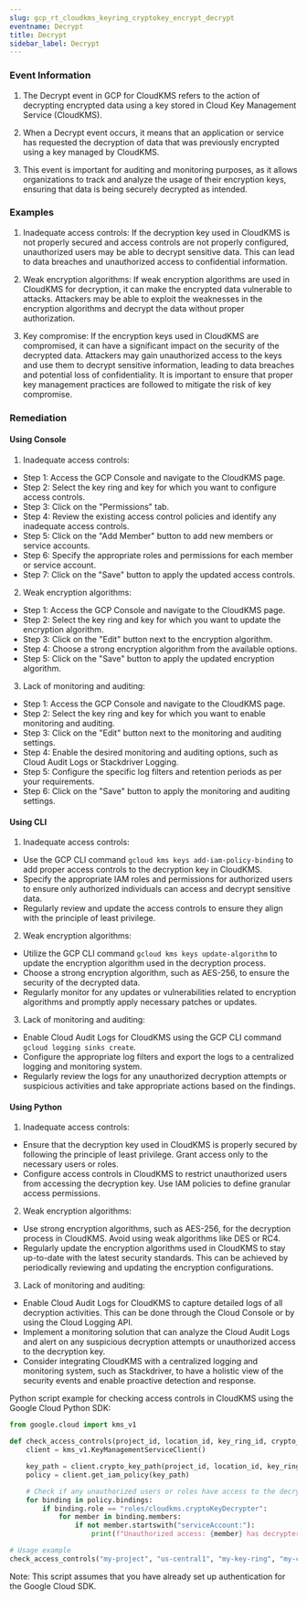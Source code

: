 ```yaml
--- 
slug: gcp_rt_cloudkms_keyring_cryptokey_encrypt_decrypt
eventname: Decrypt
title: Decrypt
sidebar_label: Decrypt
---
```

                       
### Event Information

1. The Decrypt event in GCP for CloudKMS refers to the action of decrypting encrypted data using a key stored in Cloud Key Management Service (CloudKMS).

2. When a Decrypt event occurs, it means that an application or service has requested the decryption of data that was previously encrypted using a key managed by CloudKMS.

3. This event is important for auditing and monitoring purposes, as it allows organizations to track and analyze the usage of their encryption keys, ensuring that data is being securely decrypted as intended.


### Examples

1. Inadequate access controls: If the decryption key used in CloudKMS is not properly secured and access controls are not properly configured, unauthorized users may be able to decrypt sensitive data. This can lead to data breaches and unauthorized access to confidential information.

2. Weak encryption algorithms: If weak encryption algorithms are used in CloudKMS for decryption, it can make the encrypted data vulnerable to attacks. Attackers may be able to exploit the weaknesses in the encryption algorithms and decrypt the data without proper authorization.

3. Key compromise: If the encryption keys used in CloudKMS are compromised, it can have a significant impact on the security of the decrypted data. Attackers may gain unauthorized access to the keys and use them to decrypt sensitive information, leading to data breaches and potential loss of confidentiality. It is important to ensure that proper key management practices are followed to mitigate the risk of key compromise.

### Remediation

#### Using Console

1. Inadequate access controls:
- Step 1: Access the GCP Console and navigate to the CloudKMS page.
- Step 2: Select the key ring and key for which you want to configure access controls.
- Step 3: Click on the "Permissions" tab.
- Step 4: Review the existing access control policies and identify any inadequate access controls.
- Step 5: Click on the "Add Member" button to add new members or service accounts.
- Step 6: Specify the appropriate roles and permissions for each member or service account.
- Step 7: Click on the "Save" button to apply the updated access controls.

2. Weak encryption algorithms:
- Step 1: Access the GCP Console and navigate to the CloudKMS page.
- Step 2: Select the key ring and key for which you want to update the encryption algorithm.
- Step 3: Click on the "Edit" button next to the encryption algorithm.
- Step 4: Choose a strong encryption algorithm from the available options.
- Step 5: Click on the "Save" button to apply the updated encryption algorithm.

3. Lack of monitoring and auditing:
- Step 1: Access the GCP Console and navigate to the CloudKMS page.
- Step 2: Select the key ring and key for which you want to enable monitoring and auditing.
- Step 3: Click on the "Edit" button next to the monitoring and auditing settings.
- Step 4: Enable the desired monitoring and auditing options, such as Cloud Audit Logs or Stackdriver Logging.
- Step 5: Configure the specific log filters and retention periods as per your requirements.
- Step 6: Click on the "Save" button to apply the monitoring and auditing settings.

#### Using CLI

1. Inadequate access controls:
- Use the GCP CLI command `gcloud kms keys add-iam-policy-binding` to add proper access controls to the decryption key in CloudKMS.
- Specify the appropriate IAM roles and permissions for authorized users to ensure only authorized individuals can access and decrypt sensitive data.
- Regularly review and update the access controls to ensure they align with the principle of least privilege.

2. Weak encryption algorithms:
- Utilize the GCP CLI command `gcloud kms keys update-algorithm` to update the encryption algorithm used in the decryption process.
- Choose a strong encryption algorithm, such as AES-256, to ensure the security of the decrypted data.
- Regularly monitor for any updates or vulnerabilities related to encryption algorithms and promptly apply necessary patches or updates.

3. Lack of monitoring and auditing:
- Enable Cloud Audit Logs for CloudKMS using the GCP CLI command `gcloud logging sinks create`.
- Configure the appropriate log filters and export the logs to a centralized logging and monitoring system.
- Regularly review the logs for any unauthorized decryption attempts or suspicious activities and take appropriate actions based on the findings.

#### Using Python

1. Inadequate access controls:
- Ensure that the decryption key used in CloudKMS is properly secured by following the principle of least privilege. Grant access only to the necessary users or roles.
- Configure access controls in CloudKMS to restrict unauthorized users from accessing the decryption key. Use IAM policies to define granular access permissions.

2. Weak encryption algorithms:
- Use strong encryption algorithms, such as AES-256, for the decryption process in CloudKMS. Avoid using weak algorithms like DES or RC4.
- Regularly update the encryption algorithms used in CloudKMS to stay up-to-date with the latest security standards. This can be achieved by periodically reviewing and updating the encryption configurations.

3. Lack of monitoring and auditing:
- Enable Cloud Audit Logs for CloudKMS to capture detailed logs of all decryption activities. This can be done through the Cloud Console or by using the Cloud Logging API.
- Implement a monitoring solution that can analyze the Cloud Audit Logs and alert on any suspicious decryption attempts or unauthorized access to the decryption key.
- Consider integrating CloudKMS with a centralized logging and monitoring system, such as Stackdriver, to have a holistic view of the security events and enable proactive detection and response.

Python script example for checking access controls in CloudKMS using the Google Cloud Python SDK:

```python
from google.cloud import kms_v1

def check_access_controls(project_id, location_id, key_ring_id, crypto_key_id):
    client = kms_v1.KeyManagementServiceClient()

    key_path = client.crypto_key_path(project_id, location_id, key_ring_id, crypto_key_id)
    policy = client.get_iam_policy(key_path)

    # Check if any unauthorized users or roles have access to the decryption key
    for binding in policy.bindings:
        if binding.role == "roles/cloudkms.cryptoKeyDecrypter":
            for member in binding.members:
                if not member.startswith("serviceAccount:"):
                    print(f"Unauthorized access: {member} has decrypter role for {key_path}")

# Usage example
check_access_controls("my-project", "us-central1", "my-key-ring", "my-crypto-key")
```

Note: This script assumes that you have already set up authentication for the Google Cloud SDK.


 